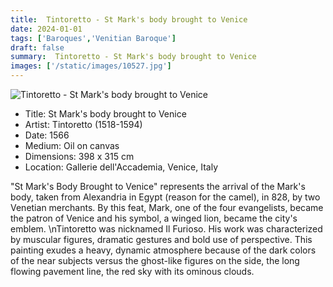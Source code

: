 ```yaml
---
title:  Tintoretto - St Mark's body brought to Venice
date: 2024-01-01
tags: ['Baroques','Venitian Baroque']
draft: false
summary:  Tintoretto - St Mark's body brought to Venice
images: ['/static/images/10527.jpg']
---
```


![ Tintoretto - St Mark's body brought to Venice](/static/images/10527.jpg)

* Title: St Mark's body brought to Venice
* Artist:  Tintoretto (1518-1594)
* Date: 1566
* Medium: Oil on canvas
* Dimensions: 398 x 315 cm
* Location: Gallerie dell'Accademia, Venice, Italy

\"St Mark's Body Brought to Venice\" represents the arrival of the Mark's body, taken from Alexandria in Egypt (reason for the camel), in 828, by two Venetian merchants. By this feat, Mark, one of the four evangelists, became the patron of Venice and his symbol, a winged lion, became the city's emblem. \nTintoretto was nicknamed Il Furioso. His work was characterized by muscular figures, dramatic gestures and bold use of perspective. This painting exudes a heavy, dynamic atmosphere because of the dark colors of the near subjects versus the ghost-like figures on the side, the long flowing pavement line, the red sky with its ominous clouds.

